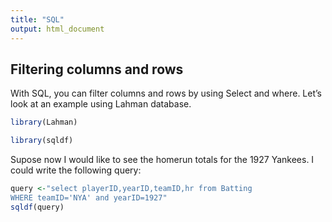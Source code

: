 ```yaml
---
title: "SQL"
output: html_document
---
```


## Filtering columns and rows

With SQL, you can filter columns and rows by using Select and where. Let's look at an example using Lahman database.

```r
library(Lahman)

library(sqldf)
```


Supose now  I would like to see the homerun totals for the 1927 Yankees. I could write the following query:

```r
query <-"select playerID,yearID,teamID,hr from Batting
WHERE teamID='NYA' and yearID=1927"
sqldf(query)
```






